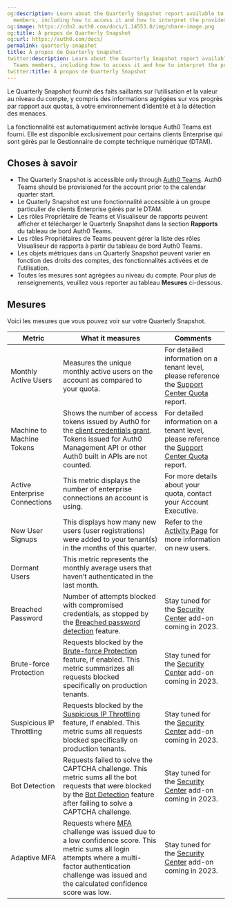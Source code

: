 ```yaml
---
og:description: Learn about the Quarterly Snapshot report available to Auth0 Teams
  members, including how to access it and how to interpret the provided metrics.
og:image: https://cdn2.auth0.com/docs/1.14553.0/img/share-image.png
og:title: À propos de Quarterly Snapshot
og:url: https://auth0.com/docs/
permalink: quarterly-snapshot
title: À propos de Quarterly Snapshot
twitter:description: Learn about the Quarterly Snapshot report available to Auth0
  Teams members, including how to access it and how to interpret the provided metrics.
twitter:title: À propos de Quarterly Snapshot
---
```


Le Quarterly Snapshot fournit des faits saillants sur l’utilisation et la valeur au niveau du compte, y compris des informations agrégées sur vos progrès par rapport aux quotas, à votre environnement d’identité et à la détection des menaces.

La fonctionnalité est automatiquement activée lorsque Auth0 Teams est fourni. Elle est disponible exclusivement pour certains clients Enterprise qui sont gérés par le Gestionnaire de compte technique numérique (DTAM).

## Choses à savoir

* The Quarterly Snapshot is accessible only through [Auth0 Teams](/docs/get-started/auth0-teams). Auth0 Teams should be provisioned for the account prior to the calendar quarter start.
* Le Quaterly Snapshot est une fonctionnalité accessible à un groupe particulier de clients Enterprise gérés par le DTAM.
* Les rôles Propriétaire de Teams et Visualiseur de rapports peuvent afficher et télécharger le Quarterly Snapshot dans la section **Rapports** du tableau de bord Auth0 Teams.
* Les rôles Propriétaires de Teams peuvent gérer la liste des rôles Visualiseur de rapports à partir du tableau de bord Auth0 Teams.
* Les objets métriques dans un Quarterly Snapshot peuvent varier en fonction des droits des comptes, des fonctionnalités activées et de l’utilisation.
* Toutes les mesures sont agrégées au niveau du compte. Pour plus de renseignements, veuillez vous reporter au tableau **Mesures** ci-dessous.

## Mesures

Voici les mesures que vous pouvez voir sur votre Quarterly Snapshot.

<table class="table"><thead>
<tr>
<th><strong>Metric</strong></th>
<th><strong>What it measures</strong></th>
<th><strong>Comments</strong></th>
</tr>
</thead>
<tbody>
<tr>
<td>Monthly Active Users</td>
<td>Measures the unique monthly active users on the account as compared to your quota.</td>
<td>For detailed information on a tenant level, please reference the <a href="https://support.auth0.com/reports/quota">Support Center Quota</a> report.</td>
</tr>
<tr>
<td>Machine to Machine Tokens</td>
<td>Shows the number of access tokens issued by Auth0 for the <a href="/docs/get-started/authentication-and-authorization-flow/client-credentials-flow">client credentials grant</a>. Tokens issued for Auth0 Management API or other Auth0 built in APIs are not counted.</td>
<td>For detailed information on a tenant level, please reference the <a href="https://support.auth0.com/reports/quota">Support Center Quota</a> report.</td>
</tr>
<tr>
<td>Active Enterprise Connections</td>
<td>This metric displays the number of  enterprise connections an account is using.</td>
<td>For more details about your quota, contact your Account Executive.</td>
</tr>
<tr>
<td>New User Signups</td>
<td>This displays how many new users (user registrations) were added to your tenant(s)  in the months of this quarter.</td>
<td>Refer to the <a href="/docs/get-started/auth0-overview/dashboard/activity">Activity Page</a> for more information on new users.</td>
</tr>
<tr>
<td>Dormant Users</td>
<td>This metric represents the monthly average users that haven’t authenticated in the last month.</td>
<td></td>
</tr>
<tr>
<td>Breached Password</td>
<td>Number of attempts blocked with compromised credentials, as stopped by the <a href="/docs/secure/attack-protection/breached-password-detection">Breached password detection</a> feature.</td>
<td>Stay tuned for the <a href="/docs/secure/security-center">Security Center</a> add-on coming in 2023.</td>
</tr>
<tr>
<td>Brute-force Protection</td>
<td>Requests blocked by the <a href="/docs/secure/attack-protection/brute-force-protection">Brute-force Protection</a> feature, if enabled. This metric summarizes all requests blocked specifically on production tenants.</td>
<td>Stay tuned for the <a href="/docs/secure/security-center">Security Center</a> add-on coming in 2023.</td>
</tr>
<tr>
<td>Suspicious IP Throttling</td>
<td>Requests blocked by the <a href="/docs/secure/attack-protection/suspicious-ip-throttling">Suspicious IP Throttling</a> feature, if enabled. This metric sums all requests blocked specifically on production tenants.</td>
<td>Stay tuned for the <a href="/docs/secure/security-center">Security Center</a> add-on coming in 2023.</td>
</tr>
<tr>
<td>Bot Detection</td>
<td>Requests failed to solve the CAPTCHA challenge. This metric sums all the bot requests that were blocked by the <a href="/docs/secure/attack-protection/bot-detection">Bot Detection</a> feature after failing to solve a CAPTCHA challenge.</td>
<td>Stay tuned for the <a href="/docs/secure/security-center">Security Center</a> add-on coming in 2023.</td>
</tr>
<tr>
<td>Adaptive MFA</td>
<td>Requests where <a href="/docs/secure/multi-factor-authentication/adaptive-mfa">MFA</a> challenge was issued due to a low confidence score. This metric sums all login attempts where a multi-factor authentication challenge was issued and the calculated confidence score was low.</td>
<td>Stay tuned for the <a href="/docs/secure/security-center">Security Center</a> add-on coming in 2023.</td>
</tr>
</tbody>
</table>